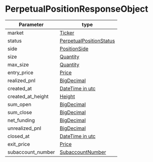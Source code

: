 # PerpetualPositionResponseObject

| Parameter | type |
|-----------|------|
| market | [Ticker] |
| status | [PerpetualPositionStatus] |
| side | [PositionSide] |
| size | [Quantity] |
| max_size | [Quantity]
| entry_price | [Price]
| realized_pnl | [BigDecimal] |
| created_at | [DateTime in utc] |
| created_at_height | [Height] |
| sum_open | [BigDecimal] |
| sum_close | [BigDecimal] |
| net_funding | [BigDecimal] |
| unrealized_pnl | [BigDecimal] |
| closed_at | [DateTime in utc] |
| exit_price | [Price] |
| subaccount_number | [SubaccountNumber] |


[Ticker]: /types/ticker
[PerpetualPositionStatus]: /types/perpetual_position_status
[PositionSide]: /types/position_side
[Quantity]: /types/quantity
[Price]: /types/price
[DateTime in utc]: /types/date_time_in_utc
[Height]: /types/height
[SubaccountNumber]: /types/subaccount_number
[BigDecimal]: /types/big_decimal
